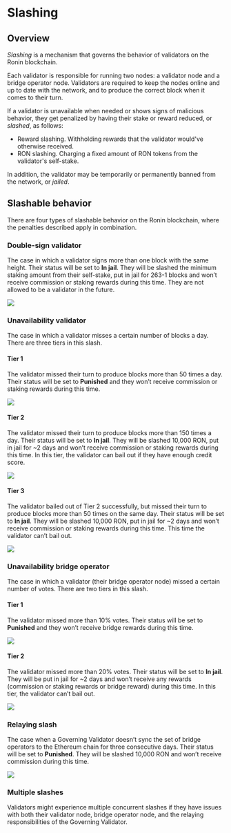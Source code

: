 
# Slashing

## Overview
_Slashing_ is a mechanism that governs the behavior of validators on the Ronin blockchain.

Each validator is responsible for running two nodes: a validator node and a bridge operator node. Validators are required to keep the nodes online and up to date with the network, and to produce the correct block when it comes to their turn.

If a validator is unavailable when needed or shows signs of malicious behavior, they get penalized by having their stake or reward reduced, or _slashed_, as follows:
* Reward slashing. Withholding rewards that the validator would've otherwise received.
* RON slashing. Charging a fixed amount of RON tokens from the validator's self-stake.

In addition, the validator may be temporarily or permanently banned from the network, or _jailed_.

## Slashable behavior

There are four types of slashable behavior on the Ronin blockchain, where the penalties described apply in combination.

### Double-sign validator

The case in which a validator signs more than one block with the same height. Their status will be set to **In jail**. They will be slashed the minimum staking amount from their self-stake, put in jail for 263-1 blocks and won’t receive commission or staking rewards during this time. They are not allowed to be a validator in the future.

<img src={doubleSign} width={1224} />

### Unavailability validator

The case in which a validator misses a certain number of blocks a day. There are three tiers in this slash.

#### Tier 1

The validator missed their turn to produce blocks more than 50 times a day. Their status will be set to **Punished** and they won’t receive commission or staking rewards during this time.

<img src={valSlashTierOne} width={1224} />

#### Tier 2

The validator missed their turn to produce blocks more than 150 times a day. Their status will be set to **In jail**. They will be slashed 10,000 RON, put in jail for ~2 days and won’t receive commission or staking rewards during this time. In this tier, the validator can bail out if they have enough credit score.

<img src={valSlashTierTwo} width={1224} />

#### Tier 3

The validator bailed out of Tier 2 successfully, but missed their turn to produce blocks more than 50 times on the same day. Their status will be set to **In jail**. They will be slashed 10,000 RON, put in jail for ~2 days and won’t receive commission or staking rewards during this time. This time the validator can’t bail out.

<img src={valSlashTierThree} width={1224} />

### Unavailability bridge operator

The case in which a validator (their bridge operator node) missed a certain number of votes. There are two tiers in this slash.

#### Tier 1

The validator missed more than 10% votes. Their status will be set to **Punished** and they won’t receive bridge rewards during this time.

<img src={bridSlashTierOne} width={1224} />

#### Tier 2

The validator missed more than 20% votes. Their status will be set to **In jail**. They will be put in jail for ~2 days and won’t receive any rewards (commission or staking rewards or bridge reward) during this time. In this tier, the validator can’t bail out.

<img src={bridSlashTierTwo} width={1224} />

### Relaying slash

The case when a Governing Validator doesn’t sync the set of bridge operators to the Ethereum chain for three consecutive days. Their status will be set to **Punished**. They will be slashed 10,000 RON and won’t receive commission during this time.

<img src={relayingSlash} width={1224} />

<p> </p>

### Multiple slashes

Validators might experience multiple concurrent slashes if they have issues with both their validator node, bridge operator node, and the relaying responsibilities of the Governing Validator.